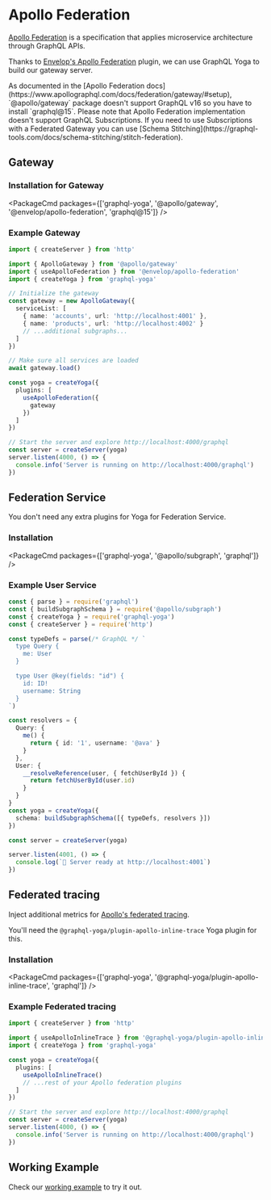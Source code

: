 
# Apollo Federation

[Apollo Federation](https://apollographql.com/docs/federation) is a specification that applies
microservice architecture through GraphQL APIs.

Thanks to [Envelop's Apollo Federation](https://envelop.dev/plugins/use-apollo-federation) plugin,
we can use GraphQL Yoga to build our gateway server.

<Callout>
  As documented in the [Apollo Federation
  docs](https://www.apollographql.com/docs/federation/gateway/#setup), `@apollo/gateway` package
  doesn't support GraphQL v16 so you have to install `graphql@15`.
</Callout>

<Callout>
  Please note that Apollo Federation implementation doesn't support GraphQL Subscriptions. If you
  need to use Subscriptions with a Federated Gateway you can use [Schema
  Stitching](https://graphql-tools.com/docs/schema-stitching/stitch-federation).
</Callout>

## Gateway

### Installation for Gateway

<PackageCmd
  packages={['graphql-yoga', '@apollo/gateway', '@envelop/apollo-federation', 'graphql@15']}
/>

### Example Gateway

```ts
import { createServer } from 'http'

import { ApolloGateway } from '@apollo/gateway'
import { useApolloFederation } from '@envelop/apollo-federation'
import { createYoga } from 'graphql-yoga'

// Initialize the gateway
const gateway = new ApolloGateway({
  serviceList: [
    { name: 'accounts', url: 'http://localhost:4001' },
    { name: 'products', url: 'http://localhost:4002' }
    // ...additional subgraphs...
  ]
})

// Make sure all services are loaded
await gateway.load()

const yoga = createYoga({
  plugins: [
    useApolloFederation({
      gateway
    })
  ]
})

// Start the server and explore http://localhost:4000/graphql
const server = createServer(yoga)
server.listen(4000, () => {
  console.info('Server is running on http://localhost:4000/graphql')
})
```

## Federation Service

You don't need any extra plugins for Yoga for Federation Service.

### Installation

<PackageCmd packages={['graphql-yoga', '@apollo/subgraph', 'graphql']} />

### Example User Service

```ts
const { parse } = require('graphql')
const { buildSubgraphSchema } = require('@apollo/subgraph')
const { createYoga } = require('graphql-yoga')
const { createServer } = require('http')

const typeDefs = parse(/* GraphQL */ `
  type Query {
    me: User
  }

  type User @key(fields: "id") {
    id: ID!
    username: String
  }
`)

const resolvers = {
  Query: {
    me() {
      return { id: '1', username: '@ava' }
    }
  },
  User: {
    __resolveReference(user, { fetchUserById }) {
      return fetchUserById(user.id)
    }
  }
}
const yoga = createYoga({
  schema: buildSubgraphSchema([{ typeDefs, resolvers }])
})

const server = createServer(yoga)

server.listen(4001, () => {
  console.log(`🚀 Server ready at http://localhost:4001`)
})
```

## Federated tracing

Inject additional metrics for
[Apollo's federated tracing](https://www.apollographql.com/docs/federation/metrics/).

You'll need the `@graphql-yoga/plugin-apollo-inline-trace` Yoga plugin for this.

### Installation

<PackageCmd packages={['graphql-yoga', '@graphql-yoga/plugin-apollo-inline-trace', 'graphql']} />

### Example Federated tracing

```ts
import { createServer } from 'http'

import { useApolloInlineTrace } from '@graphql-yoga/plugin-apollo-inline-trace'
import { createYoga } from 'graphql-yoga'

const yoga = createYoga({
  plugins: [
    useApolloInlineTrace()
    // ...rest of your Apollo federation plugins
  ]
})

// Start the server and explore http://localhost:4000/graphql
const server = createServer(yoga)
server.listen(4000, () => {
  console.info('Server is running on http://localhost:4000/graphql')
})
```

## Working Example

Check our
[working example](https://github.com/dotansimha/graphql-yoga/tree/v3/examples/apollo-federation) to
try it out.
